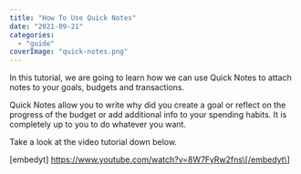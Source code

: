 ```yaml
---
title: "How To Use Quick Notes"
date: "2021-09-21"
categories: 
  - "guide"
coverImage: "quick-notes.png"
---
```


In this tutorial, we are going to learn how we can use Quick Notes to attach notes to your goals, budgets and transactions.

Quick Notes allow you to write why did you create a goal or reflect on the progress of the budget or add additional info to your spending habits. It is completely up to you to do whatever you want.

Take a look at the video tutorial down below.

\[embedyt\] https://www.youtube.com/watch?v=8W7FyRw2fns\[/embedyt\]
